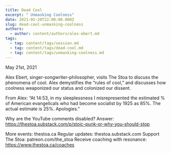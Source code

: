 ```yaml
---
title: Dead Cool
excerpt: " Unmasking Coolness"
date: 2021-05-20T22:00:00.000Z
slug: dead-cool-unmasking-coolness
authors:
  - author: content/authors/alex-ebert.md
tags:
  - tag: content/tags/session.md
  - tag: content/tags/dead-cool.md
  - tag: content/tags/unmasking-coolness.md
---
```


May 21st, 2021

Alex Ebert, singer-songwriter-philosopher, visits The Stoa to discuss the phenomena of cool. Alex demystifies the “rules of cool,” and discusses how coolness weaponized our status and colonized our dissent.

From Alex: “At 14:53, in my sleeplessness I misrepresented the estimated % of American evangelicals who had become socialist by 1925 as 85%.  The actual estimate is 25%.  Apologies."

Why are the YouTube comments disabled? Answer: https://thestoa.substack.com/p/stoic-punk-or-why-you-should-stop

More events: thestoa.ca
Regular updates: thestoa.substack.com
Support The Stoa: patreon.com/the_stoa
Receive coaching with resonance: https://www.thestoa.ca/coaches
